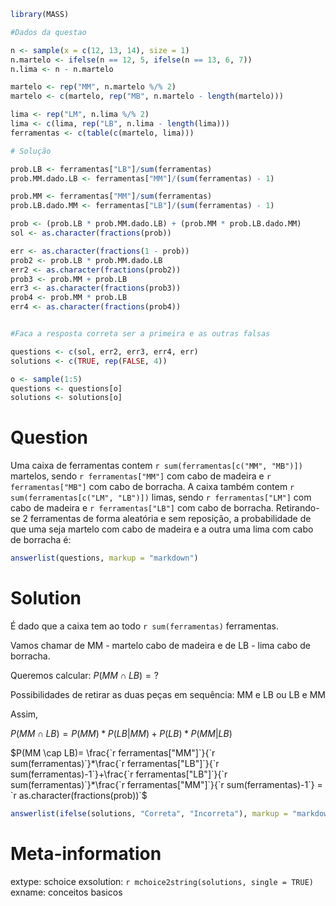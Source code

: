 ```r

library(MASS)

#Dados da questao

n <- sample(x = c(12, 13, 14), size = 1)
n.martelo <- ifelse(n == 12, 5, ifelse(n == 13, 6, 7))
n.lima <- n - n.martelo

martelo <- rep("MM", n.martelo %/% 2)
martelo <- c(martelo, rep("MB", n.martelo - length(martelo)))

lima <- rep("LM", n.lima %/% 2)
lima <- c(lima, rep("LB", n.lima - length(lima)))
ferramentas <- c(table(c(martelo, lima)))

# Solução

prob.LB <- ferramentas["LB"]/sum(ferramentas)
prob.MM.dado.LB <- ferramentas["MM"]/(sum(ferramentas) - 1)

prob.MM <- ferramentas["MM"]/sum(ferramentas)
prob.LB.dado.MM <- ferramentas["LB"]/(sum(ferramentas) - 1)

prob <- (prob.LB * prob.MM.dado.LB) + (prob.MM * prob.LB.dado.MM)
sol <- as.character(fractions(prob))

err <- as.character(fractions(1 - prob))
prob2 <- prob.LB * prob.MM.dado.LB
err2 <- as.character(fractions(prob2))
prob3 <- prob.MM + prob.LB
err3 <- as.character(fractions(prob3))
prob4 <- prob.MM * prob.LB
err4 <- as.character(fractions(prob4))


#Faca a resposta correta ser a primeira e as outras falsas

questions <- c(sol, err2, err3, err4, err)
solutions <- c(TRUE, rep(FALSE, 4))

o <- sample(1:5)
questions <- questions[o]
solutions <- solutions[o]
```

Question
========
Uma caixa de ferramentas contem `r sum(ferramentas[c("MM", "MB")])` martelos, sendo `r ferramentas["MM"]` com cabo de madeira e `r ferramentas["MB"]` com cabo de borracha. A caixa também contem `r sum(ferramentas[c("LM", "LB")])` limas, sendo `r ferramentas["LM"]` com cabo de madeira e `r ferramentas["LB"]` com cabo de borracha. Retirando-se 2 ferramentas de forma aleatória e sem reposição, a probabilidade de que uma seja martelo com cabo de madeira e a outra uma lima com cabo de borracha é:

```r
answerlist(questions, markup = "markdown")
```

Solution
========

É dado que a caixa tem ao todo `r sum(ferramentas)` ferramentas.

Vamos chamar de MM - martelo cabo de madeira e de LB - lima cabo de borracha.

Queremos calcular: $P(MM \cap LB)=?$ 

Possibilidades de retirar as duas peças em sequência: MM e LB ou LB e MM

Assim,

$P(MM \cap LB)=P(MM)*P(LB|MM)+P(LB)*P(MM|LB)$ 

$P(MM \cap LB)= \frac{`r ferramentas["MM"]`}{`r sum(ferramentas)`}*\frac{`r ferramentas["LB"]`}{`r sum(ferramentas)-1`}+\frac{`r ferramentas["LB"]`}{`r sum(ferramentas)`}*\frac{`r ferramentas["MM"]`}{`r sum(ferramentas)-1`} = `r as.character(fractions(prob))`$



```r
answerlist(ifelse(solutions, "Correta", "Incorreta"), markup = "markdown")
```


Meta-information
================
extype: schoice
exsolution: `r mchoice2string(solutions, single = TRUE)`
exname: conceitos basicos